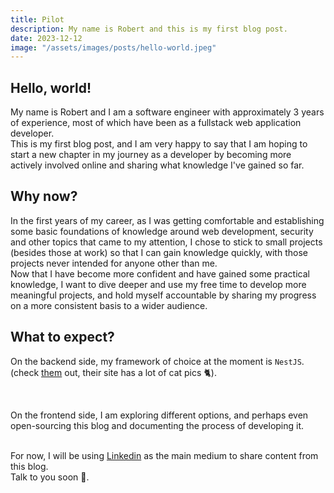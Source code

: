 ```yaml
---
title: Pilot
description: My name is Robert and this is my first blog post.
date: 2023-12-12
image: "/assets/images/posts/hello-world.jpeg"
---
```


## Hello, world!

My name is Robert and I am a software engineer with approximately 3 years of experience, most of which have been as a fullstack web application developer.
<br/>
This is my first blog post, and I am very happy to say that I am hoping to start a new chapter in my journey as a developer by becoming more actively involved online and sharing what knowledge I've gained so far.

## Why now?

In the first years of my career, as I was getting comfortable and establishing some basic foundations of knowledge around web development, security and other topics that came to my attention, I chose to stick to small projects (besides those at work) so that I can gain knowledge quickly, with those projects never intended for anyone other than me.
<br/>
Now that I have become more confident and have gained some practical knowledge, I want to dive deeper and use my free time to develop more meaningful projects, and hold myself accountable by sharing my progress on a more consistent basis to a wider audience.

## What to expect?

On the backend side, my framework of choice at the moment is `NestJS`. (check <a href="https://nestjs.com/" target="_blank">them</a> out, their site has a lot of cat pics 🐈).

<br />

On the frontend side, I am exploring different options, and perhaps even open-sourcing this blog and documenting the process of developing it.

<br />
For now, I will be using <a href="https://www.linkedin.com/in/rtabacaru/" target="_blank">Linkedin</a> as the main medium to share content from this blog.
<br />
Talk to you soon 👀.

